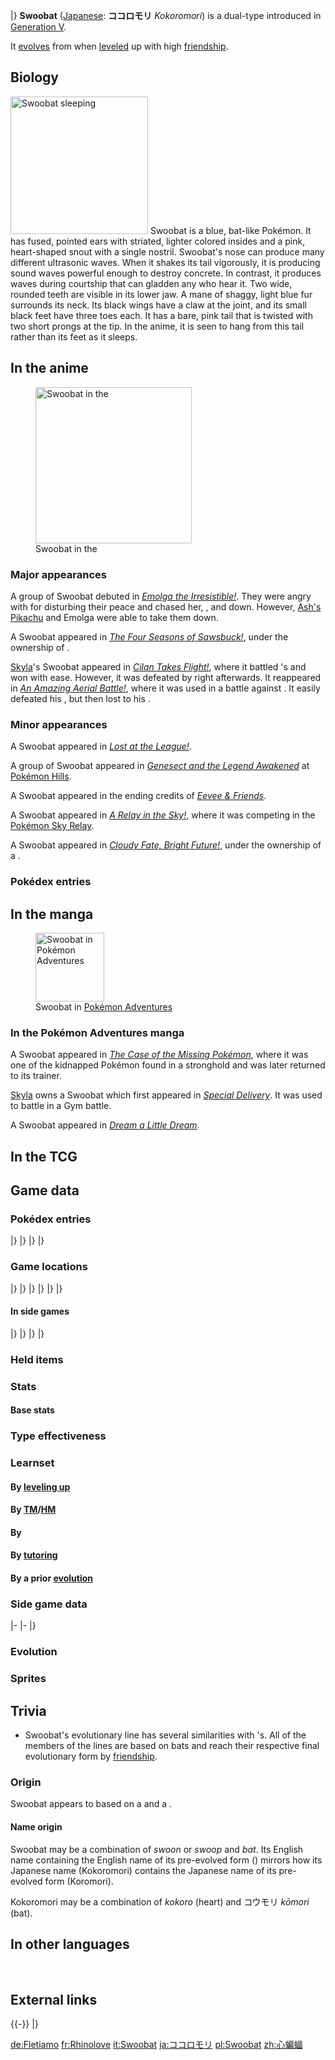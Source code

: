 {{PokémonPrevNext/Head|type=Psychic|type2=Flying}}
{{PokémonPrevNext/Pokémon|type=Psychic|prevnum=527|prev=Woobat|nextnum=529|next=Drilbur}}
|}
{{Pokémon Infobox
|name=Swoobat
|jname=ココロモリ
|tmname=Kokoromori
|category=Courting
|typebox=1
|type1=Psychic
|type2=Flying
|abilityn=d
|ability1=Unaware
|ability2=Klutz
|abilityd=Simple
|ndex=528
|udex=034
|u2dex=067
|karea=Coastal
|kdex=056
|height-ftin=2'11"
|height-m=0.9
|weight-lbs=23.1
|weight-kg=10.5
|egggroupn=2
|egggroup1=Field
|egggroup2=Flying
|eggcycles=15
|expyield=149
|lv100exp=1,000,000
|gendercode=127
|color=Blue
|catchrate=45
|evtotal=2
|evsp=2
|body=09
|pokefordex=swoobat
|generation=5
|friendship=70
}}
'''Swoobat''' ([[List of Japanese Pokémon names|Japanese]]: '''ココロモリ''' ''Kokoromori'') is a dual-type {{2t|Psychic|Flying}} {{OBP|Pokémon|species}} introduced in [[Generation V]].

It [[evolution|evolves]] from {{p|Woobat}} when [[level]]ed up with high [[friendship]].

==Biology==
[[File:Robert Swoobat sleeping.png|thumb|left|220px|Swoobat sleeping]]
Swoobat is a blue, bat-like Pokémon. It has fused, pointed ears with striated, lighter colored insides and a pink, heart-shaped snout with a single nostril. Swoobat's nose can produce many different ultrasonic waves. When it shakes its tail vigorously, it is producing sound waves powerful enough to destroy concrete. In contrast, it produces waves during courtship that can gladden any who hear it. Two wide, rounded teeth are visible in its lower jaw. A mane of shaggy, light blue fur surrounds its neck. Its black wings have a claw at the joint, and its small black feet have three toes each. It has a bare, pink tail that is twisted with two short prongs at the tip. In the anime, it is seen to hang from this tail rather than its feet as it sleeps.

==In the anime==
[[File:Swoobat anime.png|thumb|left|250px|Swoobat in the {{pkmn|anime}}]]
===Major appearances===
A group of Swoobat debuted in ''[[BW024|Emolga the Irresistible!]]''. They were angry with {{TP|Iris|Emolga}} for disturbing their peace and chased her, {{an|Iris}}, and {{TP|Iris|Axew}} down. However, [[Ash's Pikachu]] and Emolga were able to take them down.

A Swoobat appeared in ''[[BW054|The Four Seasons of Sawsbuck!]]'', under the ownership of {{OBP|Robert|BW054}}.

[[Skyla]]'s Swoobat appeared in ''[[BW067|Cilan Takes Flight!]]'', where it battled {{an|Cilan}}'s {{TP|Cilan|Pansage}} and won with ease. However, it was defeated by {{TP|Cilan|Crustle}} right afterwards. It reappeared in ''[[BW068|An Amazing Aerial Battle!]]'', where it was used in a battle against {{Ash}}. It easily defeated his {{AP|Krokorok}}, but then lost to his {{AP|Tranquill}}.

===Minor appearances===
A Swoobat appeared in ''[[BW105|Lost at the League!]]''.

A group of Swoobat appeared in ''[[M16|Genesect and the Legend Awakened]]'' at [[Pokémon Hills]].

A Swoobat appeared in the ending credits of ''[[PK25|Eevee & Friends]]''.

A Swoobat appeared in ''[[XY077|A Relay in the Sky!]]'', where it was competing in the [[Pokémon Sky Relay]].

A Swoobat appeared in ''[[XY092|Cloudy Fate, Bright Future!]]'', under the ownership of a {{tc|Psychic}}.

===Pokédex entries===
{{Animedexheader|Unova}}
{{Animedexbody|BW024|Swoobat|Ash's Pokédex|Swoobat, the Courting Pokémon and the evolved form of {{p|Woobat}}. Swoobat can fire a variety of sound waves from the holes of their noses, some powerful enough to break rocks.}}
{{Animedexbody|BW054|Swoobat|Ash's Pokédex|Swoobat, the Courting Pokémon and the evolved form of Woobat. Swoobat's nose emits many different kinds of sound waves.}}
{{Animedexbody|BW067|Swoobat|Ash's Pokédex|Swoobat, the Courting Pokémon and the evolved form of Woobat. Swoobat produces multi-frequency sound waves which come from its nose.}}
{{Animedexfooter/Pokémon|''Best Wishes''|Unova}}

==In the manga==
[[File:Skyla Swoobat Adventures.png|110px|thumb|Swoobat in [[Pokémon Adventures]]]]
===In the Pokémon Adventures manga===
A Swoobat appeared in ''[[PS479|The Case of the Missing Pokémon]]'', where it was one of the kidnapped Pokémon found in a stronghold and was later returned to its trainer.

[[Skyla]] owns a Swoobat which first appeared in ''[[PS483|Special Delivery]]''. It was used to battle {{adv|Black}} in a Gym battle.

A Swoobat appeared in ''[[PS511|Dream a Little Dream]]''.

==In the TCG==
{{main|Swoobat (TCG)}}

==Game data==
===Pokédex entries===
{{Dex/Header|type=Psychic|type2=Flying}}
{{Dex/NA|gen=V}}
{{Dex/Gen|gen=V}}
{{Dex/Entry1|v=Black|t=FFF|entry=It emits sound waves of various frequencies from its nose including some powerful enough to destroy rocks.}}
{{Dex/Entry1|v=White|entry=Anyone who comes into contact with the ultrasonic waves emitted by a courting male experiences a positive mood shift.}}
{{Dex/Entry2|v=Black 2|v2=White 2|t=FFF|entry=It shakes its tail vigorously when it emits ultrasonic waves strong enough to reduce concrete to rubble.}}
|}
|}
{{Dex/Gen|gen=VI}}
{{Dex/Entry1|v=X|t=FFF|entry=It shakes its tail vigorously when it emits ultrasonic waves strong enough to reduce concrete to rubble.}}
{{Dex/Entry1|v=Y|entry=Anyone who comes into contact with the ultrasonic waves emitted by a courting male experiences a positive mood shift.}}
{{Dex/Entry1|v=Omega Ruby|t=FFF|entry=It shakes its tail vigorously when it emits ultrasonic waves strong enough to reduce concrete to rubble.}}
{{Dex/Entry1|v=Alpha Sapphire|t=FFF|entry=Anyone who comes into contact with the ultrasonic waves emitted by a courting male experiences a positive mood shift.}}
|}
|}
{{Dex/Footer}}

===Game locations===
{{Availability/Header|type=Psychic|type2=Flying}}
{{Availability/NA|gen=V}}
{{Availability/Gen|gen=V}}
{{Availability/Entry2|v=Black|v2=White|t=FFF|area=[[Evolution|Evolve]] {{p|Woobat}}}}
{{Availability/Entry2|v=Black 2|v2=White 2|t=FFF|area=[[Evolution|Evolve]] {{p|Woobat}}}}
|}
|}
{{Availability/Gen|gen=VI}}
{{Availability/Entry2|v=X|v2=Y|t=FFF|area=[[Evolution|Evolve]] {{p|Woobat}}}}
{{Availability/Entry2/None|v=Omega Ruby|v2=Alpha Sapphire}}
|}
|}
{{Availability/Gen|gen=VII}}
{{Availability/Entry2/None|v=Sun|v2=Moon|area=[[Pokémon Bank]]}}
{{Availability/Entry2/None|v=Ultra Sun|v2=Ultra Moon|area=[[Pokémon Bank]]}}
|}
|}
{{Availability/Footer}}

====In side games====
{{Availability/Header|type=Psychic|type2=Flying}}
{{Availability/NA|gen=V}}
{{Availability/Gen|gen=V}}
{{Availability/Entry1|1|v=Rumble Blast|color={{fire color}}|area=Cave: [[Misty Edgewater]], [[World Axle - B2F]]}}
{{Availability/Entry1|1|v=PokéPark 2|link=PokéPark 2: Wonders Beyond|color={{grass color}}|area=[[Crag Area]]}}
{{Availability/Entry1|1|v=MD GTI|link=Pokémon Mystery Dungeon: Gates to Infinity|color={{silver color}}|area=[[Breezy Meadow]] (1F-8F), [[Tempting Path]] (1F-9F), [[Crags of Lament]] (1F-9F), [[Telluric Path]] (B1-B10), [[Redland Reaches]] (1F-10F), [[Miragesands]] (1F-29F), [[Rusty Mountain]] (Golden Chamber), [[Jaws of the Abyss]] (Golden Chamber), [[Smoking Mountain]] (1F-24F), [[Cape at the Edge]] (B1-B29), Magnagate dungeons}}
{{Availability/Entry1|1|v=Rumble U|color={{fire color}}|area=[[Vehicle Gallery#A Flowing Desert|Vehicle Gallery: A Flowing Desert]], [[Toy Collection#The Sword for Justice|Toy Collection: The Sword for Justice]]}}
|}
|}
{{Availability/Gen|gen=VI}}
{{Availability/Entry1|1|v=Battle Trozei|color={{defense color}}|area=[[Sacred Plains#Stage 2|Sacred Plains: Stage 2]]}}
{{Availability/Entry1|1|v=Shuffle|color={{beauty color}}|area=[[Nacht Carnival|Nacht Carnival: Stage 517]]}}
{{Availability/Entry1|1|v=Rumble World|color={{fire color}}|area=[[White Ruins (Rumble World)#Ivory Pillar|White Ruins: Ivory Pillar]] <small>(All Areas)</small>}}
|}
|}
{{Availability/Footer}}

===Held items===

===Stats===
====Base stats====
{{BaseStats
|type=Psychic
|type2=Flying
|HP=67
|Attack=57
|Defense=55
|SpAtk=77
|SpDef=55
|Speed=114}}

===Type effectiveness===
{{TypeEffectiveness
|type1=Psychic
|type2=Flying
|Normal=100
|Fighting=25
|Flying=100
|Poison=100
|Ground=0
|Rock=200
|Bug=100
|Ghost=200
|Steel=100
|Fire=100
|Water=100
|Grass=50
|Electric=200
|Psychic=50
|Ice=200
|Dragon=100
|Dark=200
|Fairy=100
|notes=yes
|flying=yes
|newground=1}}

===Learnset===
====By [[Level|leveling up]]====
{{learnlist/levelh/7|Swoobat|Psychic|Flying|5}}
{{learnlist/level7|1|Confusion|Psychic|Special|50|100|25||'''}}
{{learnlist/level7|1|Odor Sleuth|Normal|Status|&mdash;|&mdash;|40}}
{{learnlist/level7|1|Gust|Flying|Special|40|100|35||'''}}
{{learnlist/level7|1|Assurance|Dark|Physical|60|100|10}}
{{learnlist/level7|4|Odor Sleuth|Normal|Status|&mdash;|&mdash;|40}}
{{learnlist/level7|8|Gust|Flying|Special|40|100|35||'''}}
{{learnlist/level7|12|Assurance|Dark|Physical|60|100|10}}
{{learnlist/level7|15|Heart Stamp|Psychic|Physical|60|100|25||'''}}
{{learnlist/level7|19|Imprison|Psychic|Status|&mdash;|&mdash;|10}}
{{learnlist/level7|21|Air Cutter|Flying|Special|60|95|25||'''}}
{{learnlist/level7|25|Attract|Normal|Status|&mdash;|100|15}}
{{learnlist/level7|29|Amnesia|Psychic|Status|&mdash;|&mdash;|20}}
{{learnlist/level7|29|Calm Mind|Psychic|Status|&mdash;|&mdash;|20}}
{{learnlist/level7|32|Air Slash|Flying|Special|75|95|15||'''}}
{{learnlist/level7|36|Future Sight|Psychic|Special|120|100|10||'''}}
{{learnlist/level7|41|Psychic|Psychic|Special|90|100|10||'''}}
{{learnlist/level7|47|Endeavor|Normal|Physical|&mdash;|100|5}}
{{learnlist/levelf/7|Swoobat|Psychic|Flying|5}}

====By [[TM]]/[[HM]]====
{{learnlist/tmh/7|Swoobat|Psychic|Flying|5}}
{{learnlist/tm7|TM03|Psyshock|Psychic|Special|80|100|10||'''}}
{{learnlist/tm7|TM04|Calm Mind|Psychic|Status|&mdash;|&mdash;|20}}
{{learnlist/tm7|TM06|Toxic|Poison|Status|&mdash;|90|10}}
{{learnlist/tm7|TM10|Hidden Power|Normal|Special|60|100|15}}
{{learnlist/tm7|TM12|Taunt|Dark|Status|&mdash;|100|20}}
{{learnlist/tm7|TM15|Hyper Beam|Normal|Special|150|90|5}}
{{learnlist/tm7|TM16|Light Screen|Psychic|Status|&mdash;|&mdash;|30}}
{{learnlist/tm7|TM17|Protect|Normal|Status|&mdash;|&mdash;|10}}
{{learnlist/tm7|TM18|Rain Dance|Water|Status|&mdash;|&mdash;|5}}
{{learnlist/tm7|TM19|Roost|Flying|Status|&mdash;|&mdash;|10}}
{{learnlist/tm7|TM20|Safeguard|Normal|Status|&mdash;|&mdash;|25}}
{{learnlist/tm7|TM21|Frustration|Normal|Physical|&mdash;|100|20}}
{{learnlist/tm7|TM27|Return|Normal|Physical|&mdash;|100|20}}
{{learnlist/tm7|TM29|Psychic|Psychic|Special|90|100|10||'''}}
{{learnlist/tm7|TM30|Shadow Ball|Ghost|Special|80|100|15}}
{{learnlist/tm7|TM32|Double Team|Normal|Status|&mdash;|&mdash;|15}}
{{learnlist/tm7|TM33|Reflect|Psychic|Status|&mdash;|&mdash;|20}}
{{learnlist/tm7|TM40|Aerial Ace|Flying|Physical|60|&mdash;|20||'''}}
{{learnlist/tm7|TM41|Torment|Dark|Status|&mdash;|100|15}}
{{learnlist/tm7|TM42|Facade|Normal|Physical|70|100|20}}
{{learnlist/tm7|TM44|Rest|Psychic|Status|&mdash;|&mdash;|10}}
{{learnlist/tm7|TM45|Attract|Normal|Status|&mdash;|100|15}}
{{learnlist/tm7|TM46|Thief|Dark|Physical|60|100|25}}
{{learnlist/tm7|TM48|Round|Normal|Special|60|100|15}}
{{learnlist/tm7|TM51|Steel Wing|Steel|Physical|70|90|25}}
{{learnlist/tm7|TM53|Energy Ball|Grass|Special|90|100|10}}
{{learnlist/tm7|TM57|Charge Beam|Electric|Special|50|90|10}}
{{learnlist/tm7|TM62|Acrobatics|Flying|Physical|55|100|15||'''}}
{{learnlist/tm7|TM63|Embargo|Dark|Status|&mdash;|100|15}}
{{learnlist/tm7|TM68|Giga Impact|Normal|Physical|150|90|5}}
{{learnlist/tm7|TM73|Thunder Wave|Electric|Status|&mdash;|90|20}}
{{learnlist/tm7|TM74|Gyro Ball|Steel|Physical|&mdash;|100|5}}
{{learnlist/tm7|TM76|Fly|Flying|Physical|90|95|15||'''}}
{{learnlist/tm7|TM77|Psych Up|Normal|Status|&mdash;|&mdash;|10}}
{{learnlist/tm7|TM85|Dream Eater|Psychic|Special|100|100|15||'''}}
{{learnlist/tm7|TM87|Swagger|Normal|Status|&mdash;|85|15}}
{{learnlist/tm7|TM88|Sleep Talk|Normal|Status|&mdash;|&mdash;|10}}
{{learnlist/tm7|TM89|U-turn|Bug|Physical|70|100|20}}
{{learnlist/tm7|TM90|Substitute|Normal|Status|&mdash;|&mdash;|10}}
{{learnlist/tm7|TM92|Trick Room|Psychic|Status|&mdash;|&mdash;|5}}
{{learnlist/tm7|TM100|Confide|Normal|Status|&mdash;|&mdash;|20}}
{{learnlist/tmf/7|Swoobat|Psychic|Flying|5}}

====By {{pkmn|breeding}}====
{{learnlist/breedh/7|Swoobat|Psychic|Flying|5}}
{{learnlist/breed7|{{MSP|032|Nidoran♂}}{{MSP|033|Nidorino}}{{MSP|037|Vulpix}}{{MSP|037A|Vulpix}}{{MSP|052|Meowth}}{{MSP|052A|Meowth}}<br>{{MSP|053|Persian}}{{MSP|053A|Persian}}{{MSP|234|Stantler}}{{MSP|300|Skitty}}{{MSP|431|Glameow}}{{MSP|432|Purugly}}<br>{{MSP|509|Purrloin}}{{MSP|572|Minccino}}{{MSP|728|Popplio}}{{MSP|729|Brionne}}{{MSP|730|Primarina}}|Captivate|Normal|Status|&mdash;|100|20}}
{{learnlist/breed7|{{MSP|133|Eevee}}{{MSP|209|Snubbull}}{{MSP|210|Granbull}}{{MSP|216|Teddiursa}}{{MSP|231|Phanpy}}{{MSP|300|Skitty}}<br>{{MSP|417|Pachirisu}}{{MSP|427|Buneary}}{{MSP|428|Lopunny}}{{MSP|431|Glameow}}{{MSP|432|Purugly}}{{MSP|572|Minccino}}<br>{{MSP|585|Deerling}}{{MSP|586|Sawsbuck}}{{MSP|613|Cubchoo}}{{MSP|676|Furfrou}}{{MSP|678|Meowstic}}{{MSP|702|Dedenne}}|Charm|Fairy|Status|&mdash;|100|20}}
{{learnlist/breed7|{{MSP|216|Teddiursa}}{{MSP|217|Ursaring}}{{MSP|303|Mawile}}{{MSP|570|Zorua}}|Fake Tears|Dark|Status|&mdash;|100|20}}
{{learnlist/breed7|{{MSP|032|Nidoran♂}}{{MSP|033|Nidorino}}|Flatter|Dark|Status|&mdash;|100|15}}
{{learnlist/breed7|{{MSP|032|Nidoran♂}}{{MSP|033|Nidorino}}{{MSP|058|Growlithe}}{{MSP|133|Eevee}}{{MSP|134|Vaporeon}}{{MSP|135|Jolteon}}<br>{{MSP|136|Flareon}}{{MSP|196|Espeon}}{{MSP|197|Umbreon}}{{MSP|470|Leafeon}}{{MSP|471|Glaceon}}{{MSP|700|Sylveon}}<br>{{MSP|161|Sentret}}{{MSP|162|Furret}}{{MSP|506|Lillipup}}{{MSP|507|Herdier}}{{MSP|508|Stoutland}}{{MSP|572|Minccino}}<br>{{MSP|573|Cinccino}}{{MSP|678|Meowstic}}|Helping Hand|Normal|Status|&mdash;|&mdash;|20}}
{{learnlist/breed7|{{MSP|083|Farfetch'd}}{{MSP|232|Donphan}}|Knock Off|Dark|Physical|65|100|20}}
{{learnlist/breed7|{{MSP|163|Hoothoot}}{{MSP|164|Noctowl}}{{MSP|177|Natu}}{{MSP|178|Xatu}}|Psycho Shift|Psychic|Status|&mdash;|100|10}}
{{learnlist/breed7|{{MSP|016|Pidgey}}{{MSP|017|Pidgeotto}}{{MSP|018|Pidgeot}}{{MSP|021|Spearow}}{{MSP|022|Fearow}}{{MSP|163|Hoothoot}}<br>{{MSP|164|Noctowl}}{{MSP|206|Dunsparce}}{{MSP|278|Wingull}}{{MSP|279|Pelipper}}{{MSP|441|Chatot}}{{MSP|519|Pidove}}<br>{{MSP|520|Tranquill}}{{MSP|521|Unfezant}}{{MSP|580|Ducklett}}{{MSP|581|Swanna}}{{MSP|661|Fletchling}}{{MSP|662|Fletchinder}}<br>{{MSP|663|Talonflame}}{{MSP|714|Noibat}}{{MSP|715|Noivern}}{{MSP|731|Pikipek}}{{MSP|732|Trumbeak}}{{MSP|733|Toucannon}}<br>{{MSP|741|Oricorio}}|Roost|Flying|Status|&mdash;|&mdash;|10}}
{{learnlist/breed7|{{MSP|177|Natu}}{{MSP|178|Xatu}}{{MSP|517|Munna}}{{MSP|765|Oranguru}}|Stored Power|Psychic|Special|20|100|10||'''}}
{{learnlist/breed7|{{MSP|041|Zubat}}{{MSP|042|Golbat}}{{MSP|169|Crobat}}{{MSP|142|Aerodactyl}}{{MSP|278|Wingull}}{{MSP|279|Pelipper}}<br>{{MSP|293|Whismur}}{{MSP|294|Loudred}}{{MSP|295|Exploud}}{{MSP|714|Noibat}}{{MSP|715|Noivern}}{{MSP|731|Pikipek}}<br>{{MSP|732|Trumbeak}}{{MSP|733|Toucannon}}|Supersonic|Normal|Status|&mdash;|55|20}}
{{learnlist/breed7|{{MSP|163|Hoothoot}}{{MSP|164|Noctowl}}{{MSP|293|Whismur}}{{MSP|294|Loudred}}{{MSP|295|Exploud}}{{MSP|352|Kecleon}}<br>{{MSP|441|Chatot}}{{MSP|517|Munna}}{{MSP|561|Sigilyph}}|Synchronoise|Psychic|Special|120|100|10||'''}}
{{learnlist/breed7|{{MSP|336|Seviper}}{{MSP|434|Stunky}}{{MSP|435|Skuntank}}|Venom Drench|Poison|Status|&mdash;|100|20}}
{{learnlist/breedf/7|Swoobat|Psychic|Flying|5}}

====By [[Move Tutor|tutoring]]====
{{learnlist/tutorh/7|Swoobat|Psychic|Flying|5}}
{{learnlist/tutor7|After You|Normal|Status|—|—|15|||no|yes}}
{{learnlist/tutor7|Ally Switch|Psychic|Status|—|—|15|||no|yes}}
{{learnlist/tutor7|Defog|Flying|Status|—|—|15|||no|yes}}
{{learnlist/tutor7|Endeavor|Normal|Physical|—|100|5|||no|yes}}
{{learnlist/tutor7|Giga Drain|Grass|Special|75|100|10|||no|yes}}
{{learnlist/tutor7|Heat Wave|Fire|Special|95|90|10|||no|yes}}
{{learnlist/tutor7|Helping Hand|Normal|Status|—|—|20|||no|yes}}
{{learnlist/tutor7|Knock Off|Dark|Physical|65|100|20|||no|yes}}
{{learnlist/tutor7|Laser Focus|Normal|Status|—|—|30|||no|yes}}
{{learnlist/tutor7|Magic Coat|Psychic|Status|—|—|15|||no|yes}}
{{learnlist/tutor7|Shock Wave|Electric|Special|60|—|20|||no|yes}}
{{learnlist/tutor7|Signal Beam|Bug|Special|75|100|15|||no|yes}}
{{learnlist/tutor7|Skill Swap|Psychic|Status|—|—|10|||no|yes}}
{{learnlist/tutor7|Sky Attack|Flying|Physical|140|90|5||'''|no|yes}}
{{learnlist/tutor7|Snore|Normal|Special|50|100|15|||no|yes}}
{{learnlist/tutor7|Super Fang|Normal|Physical|—|90|10|||no|yes}}
{{learnlist/tutor7|Tailwind|Flying|Status|—|—|15|||no|yes}}
{{learnlist/tutor7|Telekinesis|Psychic|Status|—|—|15|||no|yes}}
{{learnlist/tutor7|Trick|Psychic|Status|—|100|10|||no|yes}}
{{learnlist/tutor7|Uproar|Normal|Special|90|100|10|||no|yes}}
{{learnlist/tutor7|Zen Headbutt|Psychic|Physical|80|90|15||'''|no|yes}}
{{learnlist/tutorf/7|Swoobat|Psychic|Flying|5}}

====By a prior [[evolution]]====
{{learnlist/prevoh/7|Swoobat|Psychic|Flying|5}}
{{learnlist/prevo7null}}
{{learnlist/prevof/7|Swoobat|Psychic|Flying|5}}

===Side game data===
{{Spindata/Head|type=Psychic|type2=Flying}}
{{Spindata/RumbleBlast|col=6|type=Psychic
|att=3
|def=2
|speed=4
}}
|-
{{Spindata/PokéPark2|col=6|type=Psychic|ndex=528
|pad=Many Pokémon in the [[Crag Area]] are eager to be strong, but Swoobat think that everyone should be more relaxed.
}}
|-
{{Spindata/Battle Trozei|col=3|type=Psychic|ndex=528
|power=2
}}
{{Spindata/Shuffle|col=3|type=Psychic|ndex=528|num=671
|min=60
|max=105
|raisemaxlevel=5
|skill=Flap
|skilldesc=Delays your opponent's disruptions.
}}
|}

===Evolution===
{{evobox-2
|pictype=art
|type1=Psychic
|type2=Flying
|no1=527
|name1=Woobat
|type1-1=Psychic
|type2-1=Flying
|evo1={{bag|Soothe Bell}}<br>{{color2|000|Friendship}}
|no2=528
|name2=Swoobat
|type1-2=Psychic
|type2-2=Flying}}

===Sprites===
{{Spritebox/Header|type=Psychic|type2=Flying}}
{{Spritebox/NA|gen=V}}
{{Spritebox/5|ndex=528}}
{{Spritebox/6|ndex=528}}
{{Spritebox/7|ndex=528}}
{{Spritebox/Footer|528|Swoobat}}

==Trivia==
* Swoobat's evolutionary line has several similarities with {{p|Crobat}}'s. All of the members of the lines are based on bats and reach their respective final evolutionary form by [[friendship]].

===Origin===
Swoobat appears to based on a {{wp|Pteropus|flying fox}} and a {{wp|heart-nosed bat}}.

====Name origin====
Swoobat may be a combination of ''swoon'' or ''swoop'' and ''bat''. Its English name containing the English name of its pre-evolved form ({{p|Woobat}}) mirrors how its Japanese name (Kokoromori) contains the Japanese name of its pre-evolved form (Koromori).

Kokoromori may be a combination of {{tt|心|こころ}} ''kokoro'' (heart) and コウモリ ''kōmori'' (bat).

==In other languages==
{{Other languages|type=Psychic|type2=Flying
|ja=ココロモリ ''Kokoromori''|jameaning=From {{tt|心 ''kokoro''|heart}} and {{tt|コウモリ ''kōmori''|bat}}
|de=Fletiamo|demeaning=From ''{{tt|Fledermaus|bat}}'' and ''{{tt|ti amo|Italian for 'I love you'}}''
|fr=Rhinolove|frmeaning=From ''{{tt|Rhinolophe|bat species}}'' and ''love''
|es=Swoobat|esmeaning=Same as English name
|it=Swoobat|itmeaning=Same as English name
|ko=맘박쥐 ''Mambakjwi''|komeaning=From a shortening of {{tt|마음 ''maeum''|heart}} and {{tt|박쥐 ''bakjwi''|bat}}
|zh_cmn=心蝙蝠 ''Xīnbiānfú''|zh_cmnmeaning=From {{tt|心 ''xīn''|heart}} and {{tt|蝙蝠 ''biānfú''|bat}}.
|ru=Свубат ''Svubat''|rumeaning=Transcription of English name
}}
<br clear="left">
<!--
==Notes==
<references />-->

==External links==

{{-}}
{{PokémonPrevNext/Head|type=Psychic|type2=Flying}}
{{PokémonPrevNext/Pokémon|type=Psychic|prevnum=527|prev=Woobat|nextnum=529|next=Drilbur}}
|}
{{Project Pokédex notice}}

[[de:Fletiamo]]
[[fr:Rhinolove]]
[[it:Swoobat]]
[[ja:ココロモリ]]
[[pl:Swoobat]]
[[zh:心蝙蝠]]